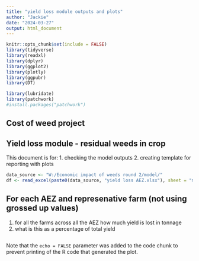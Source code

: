 ```yaml
---
title: "yield loss module outputs and plots"
author: "Jackie"
date: "2024-03-27"
output: html_document
---
```


```r
knitr::opts_chunk$set(include = FALSE)
library(tidyverse)
library(readxl)
library(dplyr)
library(ggplot2)
library(plotly)
library(ggpubr)
library(DT)

library(lubridate)
library(patchwork)
#install.packages("patchwork")
```

## Cost of weed project

## Yield loss module - residual weeds in crop

This document is for:
1. checking the model outputs
2. creating template for reporting with plots

```r

data_source <- "W:/Economic impact of weeds round 2/model/"
df <- read_excel(paste0(data_source, "yield loss AEZ.xlsx"), sheet = "model cals residual weeds")


```

## For each AEZ and represenative farm (not using grossed up values)

1. for all the farms across all the AEZ how much yield is lost in tonnage
2. what is this as a percentage of total yield 

```r




```

Note that the `echo = FALSE` parameter was added to the code chunk to prevent printing of the R code that generated the plot.
